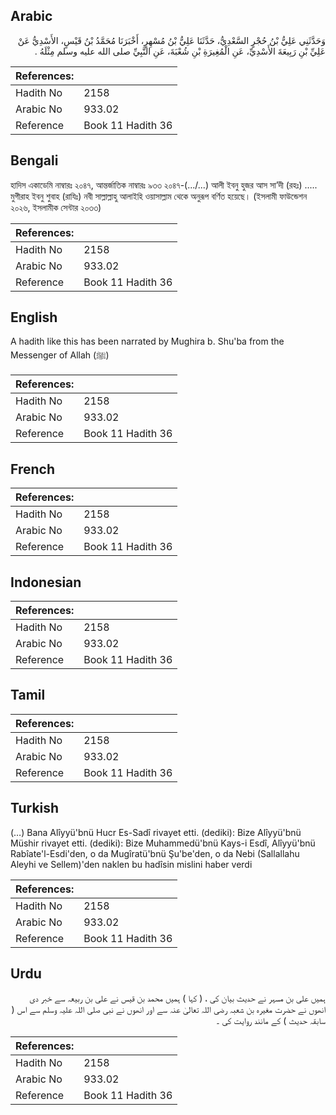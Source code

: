 ## Arabic


<div dir="rtl" lang="ar" style={{fontSize:'larger',backgroundColor:'#f8f9fa',padding:20}}>
وَحَدَّثَنِي عَلِيُّ بْنُ حُجْرٍ السَّعْدِيُّ، حَدَّثَنَا عَلِيُّ بْنُ مُسْهِرٍ، أَخْبَرَنَا مُحَمَّدُ بْنُ قَيْسٍ، الأَسْدِيُّ عَنْ عَلِيِّ بْنِ رَبِيعَةَ الأَسْدِيِّ، عَنِ الْمُغِيرَةِ بْنِ شُعْبَةَ، عَنِ النَّبِيِّ صلى الله عليه وسلم مِثْلَهُ ‏.‏
</div>
<div style={{backgroundColor:'#f8f9fa',padding:20, marginBottom: 10}}><table> <thead> <tr> <th>References:</th> <th></th> </tr> </thead> <tbody><tr><td>Hadith No</td><td>2158</td></tr><tr><td>Arabic No</td><td>933.02</td></tr><tr><td>Reference</td><td>Book 11 Hadith 36</td></tr></tbody></table></div>

## Bengali


<div dir="ltr" lang="bn" style={{fontSize:'larger',backgroundColor:'#f8f9fa',padding:20}}>
হাদিস একাডেমি নাম্বারঃ ২০৪৭, আন্তর্জাতিক নাম্বারঃ ৯৩৩ ২০৪৭-(.../...) আলী ইবনু হুজর আস সা’দী (রহঃ) ..... মুগীরাহ ইবনু শুবাহ (রাযিঃ) নবী সাল্লাল্লাহু আলাইহি ওয়াসাল্লাম থেকে অনুরূপ বর্ণিত হয়েছে। (ইসলামী ফাউন্ডেশন ২০২৬, ইসলামীক সেন্টার ২০৩৩)
</div>
<div style={{backgroundColor:'#f8f9fa',padding:20, marginBottom: 10}}><table> <thead> <tr> <th>References:</th> <th></th> </tr> </thead> <tbody><tr><td>Hadith No</td><td>2158</td></tr><tr><td>Arabic No</td><td>933.02</td></tr><tr><td>Reference</td><td>Book 11 Hadith 36</td></tr></tbody></table></div>

## English


<div dir="ltr" lang="en" style={{fontSize:'larger',backgroundColor:'#f8f9fa',padding:20}}>
A hadith like this has been narrated by Mughira b. Shu'ba from the Messenger of Allah (ﷺ)
</div>
<div style={{backgroundColor:'#f8f9fa',padding:20, marginBottom: 10}}><table> <thead> <tr> <th>References:</th> <th></th> </tr> </thead> <tbody><tr><td>Hadith No</td><td>2158</td></tr><tr><td>Arabic No</td><td>933.02</td></tr><tr><td>Reference</td><td>Book 11 Hadith 36</td></tr></tbody></table></div>

## French


<div dir="ltr" lang="fr" style={{fontSize:'larger',backgroundColor:'#f8f9fa',padding:20}}>

</div>
<div style={{backgroundColor:'#f8f9fa',padding:20, marginBottom: 10}}><table> <thead> <tr> <th>References:</th> <th></th> </tr> </thead> <tbody><tr><td>Hadith No</td><td>2158</td></tr><tr><td>Arabic No</td><td>933.02</td></tr><tr><td>Reference</td><td>Book 11 Hadith 36</td></tr></tbody></table></div>

## Indonesian


<div dir="ltr" lang="id" style={{fontSize:'larger',backgroundColor:'#f8f9fa',padding:20}}>

</div>
<div style={{backgroundColor:'#f8f9fa',padding:20, marginBottom: 10}}><table> <thead> <tr> <th>References:</th> <th></th> </tr> </thead> <tbody><tr><td>Hadith No</td><td>2158</td></tr><tr><td>Arabic No</td><td>933.02</td></tr><tr><td>Reference</td><td>Book 11 Hadith 36</td></tr></tbody></table></div>

## Tamil


<div dir="ltr" lang="ta" style={{fontSize:'larger',backgroundColor:'#f8f9fa',padding:20}}>

</div>
<div style={{backgroundColor:'#f8f9fa',padding:20, marginBottom: 10}}><table> <thead> <tr> <th>References:</th> <th></th> </tr> </thead> <tbody><tr><td>Hadith No</td><td>2158</td></tr><tr><td>Arabic No</td><td>933.02</td></tr><tr><td>Reference</td><td>Book 11 Hadith 36</td></tr></tbody></table></div>

## Turkish


<div dir="ltr" lang="tr" style={{fontSize:'larger',backgroundColor:'#f8f9fa',padding:20}}>
(…) Bana Alîyyü'bnü Hucr Es-Sadî rivayet etti. (dediki): Bize Alîyyü'bnü Müshir rivayet etti. (dediki): Bize Muhammedü'bnü Kays-i Esdî, Alîyyü'bnü Rabîate'l-Esdi'den, o da Mugîratü'bnü Şu'be'den, o da Nebi (Sallallahu Aleyhi ve Sellem)'den naklen bu hadîsin mislini haber verdi
</div>
<div style={{backgroundColor:'#f8f9fa',padding:20, marginBottom: 10}}><table> <thead> <tr> <th>References:</th> <th></th> </tr> </thead> <tbody><tr><td>Hadith No</td><td>2158</td></tr><tr><td>Arabic No</td><td>933.02</td></tr><tr><td>Reference</td><td>Book 11 Hadith 36</td></tr></tbody></table></div>

## Urdu


<div dir="rtl" lang="ur" style={{fontSize:'larger',backgroundColor:'#f8f9fa',padding:20}}>
ہمیں علی بن مسہر نے حدیث بیان کی ، ( کہا ) ہمیں محمد بن قیس نے علی بن ربیعہ سے خبر دی انھوں نے حضرت مغیرہ بن شعبہ رضی اللہ تعالیٰ عنہ سے اور انھوں نے نبی صلی اللہ علیہ وسلم سے اس ( سابقہ حدیث ) کے مانند روایت کی ۔
</div>
<div style={{backgroundColor:'#f8f9fa',padding:20, marginBottom: 10}}><table> <thead> <tr> <th>References:</th> <th></th> </tr> </thead> <tbody><tr><td>Hadith No</td><td>2158</td></tr><tr><td>Arabic No</td><td>933.02</td></tr><tr><td>Reference</td><td>Book 11 Hadith 36</td></tr></tbody></table></div>